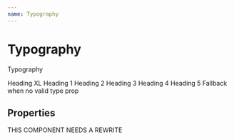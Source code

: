 ```yaml
---
name: Typography
---
```



# Typography

Typography


<Playground>
  <Typography type="xl">Heading XL</Typography>
  <Typography type="h1">Heading 1</Typography>
  <Typography type="h2">Heading 2</Typography>
  <Typography type="h3">Heading 3</Typography>
  <Typography type="h4">Heading 4</Typography>
  <Typography type="h5">Heading 5</Typography>
  <Typography>
      Fallback when no valid type prop
  </Typography>
</Playground>


## Properties

THIS COMPONENT NEEDS A REWRITE
